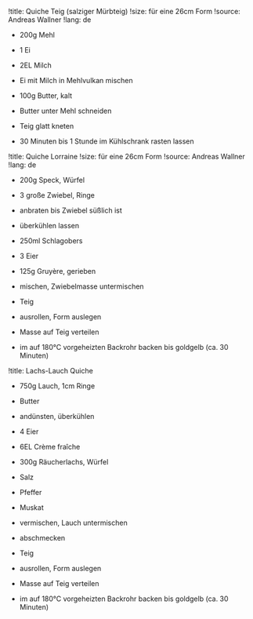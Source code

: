 !title: Quiche Teig (salziger Mürbteig)
!size: für eine 26cm Form
!source: Andreas Wallner
!lang: de

* 200g Mehl
* 1 Ei
* 2EL Milch
- Ei mit Milch in Mehlvulkan mischen

* 100g Butter, kalt
- Butter unter Mehl schneiden
- Teig glatt kneten
- 30 Minuten bis 1 Stunde im Kühlschrank rasten lassen

!title: Quiche Lorraine
!size: für eine 26cm Form
!source: Andreas Wallner
!lang: de

* 200g Speck, Würfel
* 3 große Zwiebel, Ringe
- anbraten bis Zwiebel süßlich ist
- überkühlen lassen

* 250ml Schlagobers
* 3 Eier
* 125g Gruyère, gerieben
- mischen, Zwiebelmasse untermischen

* Teig
- ausrollen, Form auslegen
- Masse auf Teig verteilen
- im auf 180°C vorgeheizten Backrohr backen bis goldgelb (ca. 30 Minuten)

!title: Lachs-Lauch Quiche

* 750g Lauch, 1cm Ringe
* Butter
- andünsten, überkühlen

* 4 Eier
* 6EL Crème fraîche
* 300g Räucherlachs, Würfel
* Salz
* Pfeffer
* Muskat
- vermischen, Lauch untermischen
- abschmecken

* Teig
- ausrollen, Form auslegen
- Masse auf Teig verteilen
- im auf 180°C vorgeheizten Backrohr backen bis goldgelb (ca. 30 Minuten)
